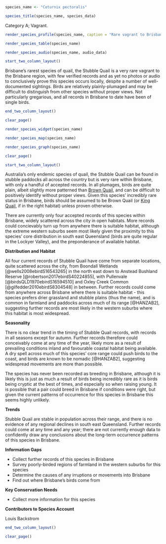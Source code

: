 ```r
species_name <- "Coturnix pectoralis"
```

```r
species_title(species_name, species_data)
```

Category A; Vagrant.

```r
render_species_profile(species_name, caption = "Rare vagrant to Brisbane region, few verified records and as yet no conclusive proof, although some very well-documented sightings. Not of conservation concern.")
```

```r
render_species_table(species_name)
```

```r
render_species_audio(species_name, audio_data)
```

```r
start_two_column_layout()
```

Brisbane's rarest species of quail, the Stubble Quail is a very rare vagrant to the Brisbane region, with few verified records and as yet no photos or audio to conclusively prove this species occurs locally, despite a number of well-documented sightings. Birds are relatively plainly-plumaged and may be difficult to distinguish from other species without proper views. Not particularly gregarious, and all records in Brisbane to date have been of single birds.

```r
end_two_column_layout()
```

```r
clear_page()
```

```r
render_species_widget(species_name)
```

```r
render_species_map(species_name)
```

```r
render_species_graph(species_name)
```

```r
clear_page()
```

```r
start_two_column_layout()
```

Australia's only endemic species of quail, the Stubble Quail can be found in stubble paddocks all across the country but is very rare within Brisbane, with only a handful of accepted records. In all plumages, birds are quite plain, albeit slightly more patterned than [Brown Quail](#brown-quail-synoicus-ypsilophorus), and can be difficult to positively identify without proper views. Given this species' incredibly rare status in Brisbane, birds should be assumed to be Brown Quail (or [King Quail](king-quail-synoicus-chinensis), if in the right habitat) unless proven otherwise.

There are currently only four accepted records of this species within Brisbane, widely scattered across the city in open habitats. More records could concievably turn up from anywhere there is suitable habitat, although the extreme western suburbs seem most likely given the proximity to this species' core distribution in south east Queensland (birds are quite regular in the Lockyer Valley), and the preponderance of available habitat.

**Distribution and Habitat**

All four current records of Stubble Quail have come from separate locations, quite scattered across the city, from Boondall Wetlands [@wells2008ebirdS16543265] in the north east down to Anstead Bushland Reserve [@robertson2017ebirdS40224855], with Pullenvale [@birdsQLD1970ebirdS16594510] and Oxley Creek Common [@gilfedder2010ebirdS8304548] in between. Further records could come from anywhere across Brisbane where there is suitable habitat - this species prefers drier grassland and stubble plains (thus the name), and is common in farmland and paddocks across much of its range [@HANZAB2], suggesting further records are most likely in the western suburbs where this habitat is most widespread.

**Seasonality**

There is no clear trend in the timing of Stubble Quail records, with records in all seasons except for autumn. Further records therefore could conceivably come at any time of the year, likely more as a result of prevailing conditions inland and favourable coastal habitat being available. A dry spell across much of this species' core range could push birds to the coast, and birds are known to be nomadic [@HANZAB2], suggesting widespread movements are more than possible.

The species has never been recorded as breeding in Brisbane, although it is likely this is just as much a result of birds being incredibly rare as it is birds being cryptic at the best of times, and especially so when raising young. It is possible that a pair could breed in Brisbane if conditions were right, but given the current patterns of occurrence for this species in Brisbane this seems highly unlikely.

**Trends**

Stubble Quail are stable in population across their range, and there is no evidence of any regional declines in south east Queensland. Further records could come at any time and any year; there are not currently enough data to confidently draw any conclusions about the long-term occurrence patterns of this species in Brisbane.

**Information Gaps**

- Collect further records of this species in Brisbane
- Survey poorly-birded regions of farmland in the western suburbs for this species
- Determine the causes of any irruptions or movements into Brisbane
- Find out where Brisbane's birds come from

**Key Conservation Needs**

- Collect more information for this species

**Contributors to Species Account**

Louis Backstrom

```r
end_two_column_layout()
```

```r
clear_page()
```
